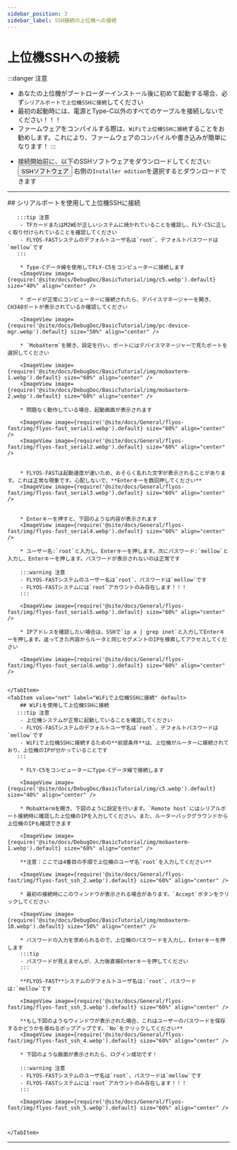 ```yaml
---
sidebar_position: 3
sidebar_label: SSH接続の上位機への接続
---
```


# 上位機SSHへの接続

:::danger 注意
- あなたの上位機がブートローダーインストール後に初めて起動する場合、必ず`シリアルポートで上位機SSHに接続`してください
- 最初の起動時には、電源とType-C以外のすべてのケーブルを接続しないでください！！！
- ファームウェアをコンパイルする際は、`WiFiで上位機SSHに接続`することをお勧めします。これにより、ファームウェアのコンパイルや書き込みが簡単になります！
:::

* 接続開始前に、以下のSSHソフトウェアをダウンロードしてください: <Button variant="contained" disableElevation component="a" rel="noopener" href="https://mobaxterm.mobatek.net/download-home-edition.html ">SSHソフトウェア</Button>   右側の`Installer edition`を選択するとダウンロードできます

---

<Tabs>
    <TabItem value="serial" label="シリアルポートで上位機SSHに接続" default>
        ## シリアルポートを使用して上位機SSHに接続

       :::tip 注意
        - TFカードまたはM2WEが正しいシステムに焼かれていることを確認し、FLY-C5に正しく取り付けられていることを確認してください
        - FLYOS-FASTシステムのデフォルトユーザ名は`root`、デフォルトパスワードは`mellow`です
       :::

        * Type-Cデータ線を使用してFLY-C5をコンピューターに接続します
        <ImageView image={require('@site/docs/DebugDoc/BasicTutorial/img/c5.webp').default} size="40%" align="center" />

        * ボードが正常にコンピューターに接続されたら、デバイスマネージャーを開き、CH340ポートが表示されているか確認してください

        <ImageView image={require('@site/docs/DebugDoc/BasicTutorial/img/pc-device-mgr.webp').default} size="50%" align="center" />

        * `MobaXterm`を開き、設定を行い、ポートにはデバイスマネージャーで見たポートを選択してください

        <ImageView image={require('@site/docs/DebugDoc/BasicTutorial/img/mobaxterm-1.webp').default} size="60%" align="center" />
        <ImageView image={require('@site/docs/DebugDoc/BasicTutorial/img/mobaxterm-2.webp').default} size="60%" align="center" />

        * 問題なく動作している場合、起動画面が表示されます

        <ImageView image={require('@site/docs/General/flyos-fast/img/flyos-fast_serial1.webp').default} size="60%" align="center" />  
        <ImageView image={require('@site/docs/General/flyos-fast/img/flyos-fast_serial2.webp').default} size="60%" align="center" />


        * FLYOS-FASTは起動速度が速いため、おそらく乱れた文字が表示されることがあります。これは正常な現象です。心配しないで、**Enterキーを数回押してください**
        <ImageView image={require('@site/docs/General/flyos-fast/img/flyos-fast_serial3.webp').default} size="60%" align="center" />


        * Enterキーを押すと、下図のような内容が表示されます
        <ImageView image={require('@site/docs/General/flyos-fast/img/flyos-fast_serial4.webp').default} size="60%" align="center" />

        * ユーザー名:`root`と入力し、Enterキーを押します。次にパスワード:`mellow`と入力し、Enterキーを押します。パスワードが表示されないのは正常です  

        :::warning 注意 
        - FLYOS-FASTシステムのユーザー名は`root`、パスワードは`mellow`です
        - FLYOS-FASTシステムには`root`アカウントのみ存在します！！！
        :::

        <ImageView image={require('@site/docs/General/flyos-fast/img/flyos-fast_serial5.webp').default} size="60%" align="center" />

        * IPアドレスを確認したい場合は、SSHで`ip a | grep inet`と入力してEnterキーを押します。返ってきた内容からルータと同じセグメントのIPを検索してアクセスしてください

        <ImageView image={require('@site/docs/General/flyos-fast/img/flyos-fast_serial6.webp').default} size="60%" align="center" />


    </TabItem>
    <TabItem value="net" label="WiFiで上位機SSHに接続" default>
        ## WiFiを使用して上位機SSHに接続
       :::tip 注意
        - 上位機システムが正常に起動していることを確認してください
        - FLYOS-FASTシステムのデフォルトユーザ名は`root`、デフォルトパスワードは`mellow`です
        - WiFiで上位機SSHに接続するための**前提条件**は、上位機がルーターに接続されており、上位機のIPが分かっていることです
       :::

        * FLY-C5をコンピューターにType-Cデータ線で接続します

        <ImageView image={require('@site/docs/DebugDoc/BasicTutorial/img/c5.webp').default} size="40%" align="center" />

        * MobaXtermを開き、下図のように設定を行います。`Remote host`にはシリアルポート接続時に確認した上位機のIPを入力してください。また、ルーターバックグラウンドから上位機のIPも確認できます

        <ImageView image={require('@site/docs/DebugDoc/BasicTutorial/img/mobaxterm-1.webp').default} size="60%" align="center" />

        **注意：ここでは4番目の手順で上位機のユーザ名`root`を入力してください**

        <ImageView image={require('@site/docs/General/flyos-fast/img/flyos-fast_ssh_2.webp').default} size="60%" align="center" />

        * 最初の接続時にこのウィンドウが表示される場合があります。`Accept`ボタンをクリックしてください

        <ImageView image={require('@site/docs/DebugDoc/BasicTutorial/img/mobaxterm-10.webp').default} size="50%" align="center" />

        * パスワードの入力を求められるので、上位機のパスワードを入力し、Enterキーを押します
        :::tip
        - パスワードが見えませんが、入力後直接Enterキーを押してください
        :::
        
        **FLYOS-FAST**システムのデフォルトユーザ名は:`root`、パスワードは:`mellow`です

        <ImageView image={require('@site/docs/General/flyos-fast/img/flyos-fast_ssh_3.webp').default} size="60%" align="center" />

        **もし下図のようなウィンドウが表示された場合、これはユーザーのパスワードを保存するかどうかを尋ねるポップアップです。`No`をクリックしてください**
        <ImageView image={require('@site/docs/General/flyos-fast/img/flyos-fast_ssh_4.webp').default} size="60%" align="center" />

        * 下図のような画面が表示されたら、ログイン成功です！

        :::warning 注意 
        - FLYOS-FASTシステムのユーザ名は`root`、パスワードは`mellow`です
        - FLYOS-FASTシステムには`root`アカウントのみ存在します！！！
        :::

        <ImageView image={require('@site/docs/General/flyos-fast/img/flyos-fast_ssh_5.webp').default} size="60%" align="center" />



    </TabItem>
</Tabs>

----
